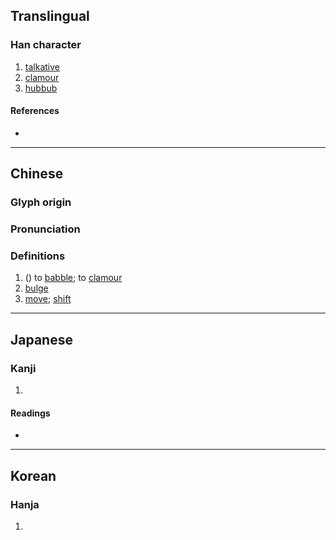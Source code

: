 {{character info/new}}
==Translingual==

===Han character===
{{Han char|rn=30|rad=口|as=05|sn=8|four=67040|canj=RVE|ids=⿰口奴}}

# [[talkative]]
# [[clamour]]
# [[hubbub]]

====References====
* {{Han ref|kx=0183.030|dkj=03460|dj=0402.040|hdz=10610.030|uh=5476|ud=21622|bh=A94C|bd=43340}}

----
==Chinese==
{{zh-forms}}

===Glyph origin===
{{Han etym}}

===Pronunciation===
{{zh-pron
|m=náo,nǔ
|c=naau4
|mc=y
|oc=y
|cat=v
}}

===Definitions===
{{zh-hanzi}}

# ({{zh-only|呶呶||呶呶唧唧}}) to [[babble]]; to [[clamour]]
# [[bulge]]
# [[move]]; [[shift]]

----

==Japanese==

===Kanji===
{{ja-kanji|grade=|rs=口05}}

# {{defn|lang=ja|sort=口05}}

====Readings====
* {{ja-readings|on=[[ど]] (do), [[どう]] (dō)|kun=[[かまびすし]] (kamabisushi)}}

----

==Korean==

===Hanja===
{{ko-hanja|hangeul=노|rv=no|mr=no}}

# {{defn|lang=ko|sort=口05}}